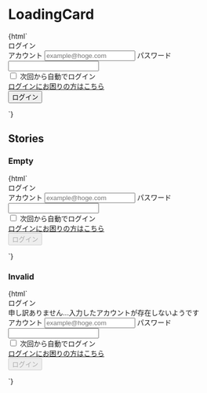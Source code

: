 
<Meta title="Galleries/LoginCard" />

# LoadingCard

<Canvas>
  <Story name="Default">
    {html`
      <div class="card w-96 mx-auto">
        <div class="p-8">
          <form action="#">
            <div class="text-xl my-4 text-center">ログイン</div>
            <label class="mb-4 block">
              <span class="text-sm mb-2 block">アカウント</span>
              <input
                type="text"
                class="text-input w-full"
                placeholder="example@hoge.com"
                aria-required="true"
                required
              />
            </label>
            <label class="mb-4 block">
              <span class="text-sm mb-2 block">パスワード</span>
              <input type="password" class="text-input w-full" required />
            </label>
            <div class="mb-4">
              <label class="flex items-center">
                <input type="checkbox" class="input-check mr-2" />
                <span class="text-sm">次回から自動でログイン</span>
              </label>
            </div>
            <div class="mb-4">
              <a class="text-primary-700 text-sm" href="#"
                >ログインにお困りの方はこちら</a
              >
            </div>
            <input type="submit" class="button w-full" value="ログイン" />
          </form>
        </div>
      </div>
    `}
  </Story>
</Canvas>

## Stories

### Empty

<Canvas>
  <Story name="Empty">
    {html`
      <div class="card w-96 mx-auto">
        <div class="p-8">
          <form action="#">
            <div class="text-xl my-4 text-center">ログイン</div>
            <label class="mb-4 block">
              <span class="text-sm mb-2 block">アカウント</span>
              <input
                type="text"
                class="text-input w-full"
                placeholder="example@hoge.com"
                aria-required="true"
                required
              />
            </label>
            <label class="mb-4 block">
              <span class="text-sm mb-2 block">パスワード</span>
              <input type="password" class="text-input w-full" required />
            </label>
            <div class="mb-4">
              <label class="flex items-center">
                <input type="checkbox" class="input-check mr-2" />
                <span class="text-sm">次回から自動でログイン</span>
              </label>
            </div>
            <div class="mb-4">
              <a class="text-primary-700 text-sm" href="#"
                >ログインにお困りの方はこちら</a
              >
            </div>
            <input
              type="submit"
              disabled
              class="button w-full"
              value="ログイン"
            />
          </form>
        </div>
      </div>
    `}
  </Story>
</Canvas>

### Invalid

<Canvas>
  <Story name="Invalid">
    {html`
      <div class="card w-96 mx-auto">
        <div class="p-8">
          <form action="#">
            <div class="text-xl my-4 text-center">ログイン</div>
            <div class="rounded-md bg-danger text-xs text-white px-4 py-3 mb-4">
              申し訳ありません...入力したアカウントが存在しないようです
            </div>
            <label class="mb-4 block">
              <span class="text-sm mb-2 block">アカウント</span>
              <input
                type="text"
                class="text-input w-full border-danger bg-danger bg-opacity-5"
                placeholder="example@hoge.com"
                aria-required="true"
                required
              />
            </label>
            <label class="mb-4 block">
              <span class="text-sm mb-2 block">パスワード</span>
              <input type="password" class="text-input w-full" required />
            </label>
            <div class="mb-4">
              <label class="flex items-center">
                <input type="checkbox" class="input-check mr-2" />
                <span class="text-sm">次回から自動でログイン</span>
              </label>
            </div>
            <div class="mb-4">
              <a class="text-primary-700 text-sm" href="#"
                >ログインにお困りの方はこちら</a
              >
            </div>
            <input
              type="submit"
              disabled
              class="button w-full"
              value="ログイン"
            />
          </form>
        </div>
      </div>
    `}
  </Story>
</Canvas>
